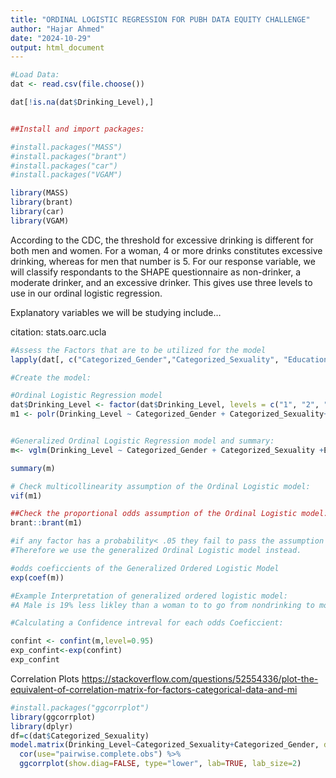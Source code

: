 ---
title: "ORDINAL LOGISTIC REGRESSION FOR PUBH DATA EQUITY CHALLENGE"
author: "Hajar Ahmed"
date: "2024-10-29"
output: html_document
---

```{r}
#Load Data:
dat <- read.csv(file.choose())

dat[!is.na(dat$Drinking_Level),]


##Install and import packages:

#install.packages("MASS")
#install.packages("brant")
#install.packages("car")
#install.packages("VGAM")

library(MASS)
library(brant)
library(car)
library(VGAM)

```

According to the CDC, the threshold for excessive drinking is different for both men and women. For a woman, 4 or more drinks constitutes excessive drinking, whereas for men that number is 5. For our response variable, we will classify respondants to the SHAPE questionnaire as non-drinker, a moderate drinker, and an excessive drinker. This gives use three levels to use in our ordinal logistic regression.

Explanatory variables we will be studying include...

citation: stats.oarc.ucla

```{r}
#Assess the Factors that are to be utilized for the model
lapply(dat[, c("Categorized_Gender","Categorized_Sexuality", "Education_Status")], table)
```

```{r}
#Create the model:

#Ordinal Logistic Regression model
dat$Drinking_Level <- factor(dat$Drinking_Level, levels = c("1", "2", "3"), ordered = TRUE)
m1 <- polr(Drinking_Level ~ Categorized_Gender + Categorized_Sexuality+ Education_Status, data = dat, Hess = TRUE)


#Generalized Ordinal Logistic Regression model and summary:
m<- vglm(Drinking_Level ~ Categorized_Gender + Categorized_Sexuality +Education_Status, family=cumulative(parallel=FALSE),data=dat)

summary(m)

```

```{r}
# Check multicollinearity assumption of the Ordinal Logistic model:
vif(m1)
```

```{r}
##Check the proportional odds assumption of the Ordinal Logistic model:
brant::brant(m1)

#if any factor has a probability< .05 they fail to pass the assumption
#Therefore we use the generalized Ordinal Logistic model instead.

```

```{r}
#odds coeficcients of the Generalized Ordered Logistic Model
exp(coef(m))

#Example Interpretation of generalized ordered logistic model:
#A Male is 19% less likley than a woman to to go from nondrinking to moderate drinking

```

```{r}
#Calculating a Confidence intreval for each odds Coeficcient:

confint <- confint(m,level=0.95)
exp_confint<-exp(confint)
exp_confint
```

Correlation Plots <https://stackoverflow.com/questions/52554336/plot-the-equivalent-of-correlation-matrix-for-factors-categorical-data-and-mi>

```{r}

#install.packages("ggcorrplot")
library(ggcorrplot)
library(dplyr)
df=c(dat$Categorized_Sexuality)
model.matrix(Drinking_Level~Categorized_Sexuality+Categorized_Gender, data=dat) %>% 
  cor(use="pairwise.complete.obs") %>% 
  ggcorrplot(show.diag=FALSE, type="lower", lab=TRUE, lab_size=2)

```
